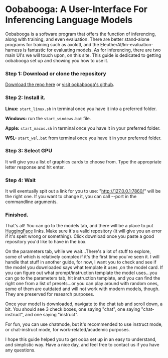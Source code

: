 # Oobabooga: A User-Interface For Inferencing Language Models

Oobabooga is a software program that offers the function of inferencing, along with training, and even evaluation. There are better stand-alone programs for training such as axolotl, and the EleutherAI/lm-evaluation-harness is fantastic for evaluating models. As for inferencing, there are two main UI's we will touch upon, on this site. This guide is dedicated to getting oobabooga set up and showing you how to use it.

### Step 1: Download or clone the repository

[Download the repo here](https://github.com/oobabooga/text-generation-webui/archive/refs/heads/main.zip) or [visit oobabooga's github](https://github.com/oobabooga/text-generation-webui). 

### Step 2: Install it.

**Linux:** `start_linux.sh` in terminal once you have it into a preferred folder.

**Windows:** run the `start_windows.bat` file.

**Apple:** `start_macos.sh` in terminal once you have it in your preferred folder.

**WSL:** `start_wsl.bat` from terminal once you have it in your preferred folder.

### Step 3: Select GPU

It will give you a list of graphics cards to choose from. Type the appropriate letter response and hit enter.

### Step 4: Wait

It will eventually spit out a link for you to use: "http://127.0.0.1:7860/" will be the right one. If you want to change it, you can call --port in the commandline arguments.

### Finished.

That's all! You can go to the models tab, and there will be a place to put [HuggingFace](https://huggingface.co/models) links. Make sure it's a valid repository (it will give you an error if it's spelt wrong or something). Click download once you paste a good repository you'd like to have in the box.

On the parameters tab, while we wait...There's a lot of stuff to explore, some of which is relatively complex if it's the first time you've seen it. I will handle that stuff in another guide, for now, I want you to check and see if the model you downloaded says what template it uses ,on the model card. If you can figure out what prompt/instruction template the model uses...you can go to the parameters tab, hit instruction template, and you can find the right one from a list of presets...or you can play around with random ones, some of them are outdated and will not work with modern models, though. They are preserved for research purposes.

Once your model is downloaded, navigate to the chat tab and scroll down, a bit. You should see 3 check boxes, one saying "chat", one saying "chat-instruct", and one saying "instruct".

For fun, you can use chatmode, but it's recommended to use instruct mode, or chat-instruct mode, for work-related/academic purposes.

I hope this guide helped you to get ooba set up in an easy to understand, and simplistic way. Have a nice day, and feel free to contact us if you have any questions.

